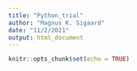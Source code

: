 ```yaml
---
title: "Python_trial"
author: "Magnus K. Sigaard"
date: "11/2/2021"
output: html_document
---
```


```r
knitr::opts_chunk$set(echo = TRUE)
```
